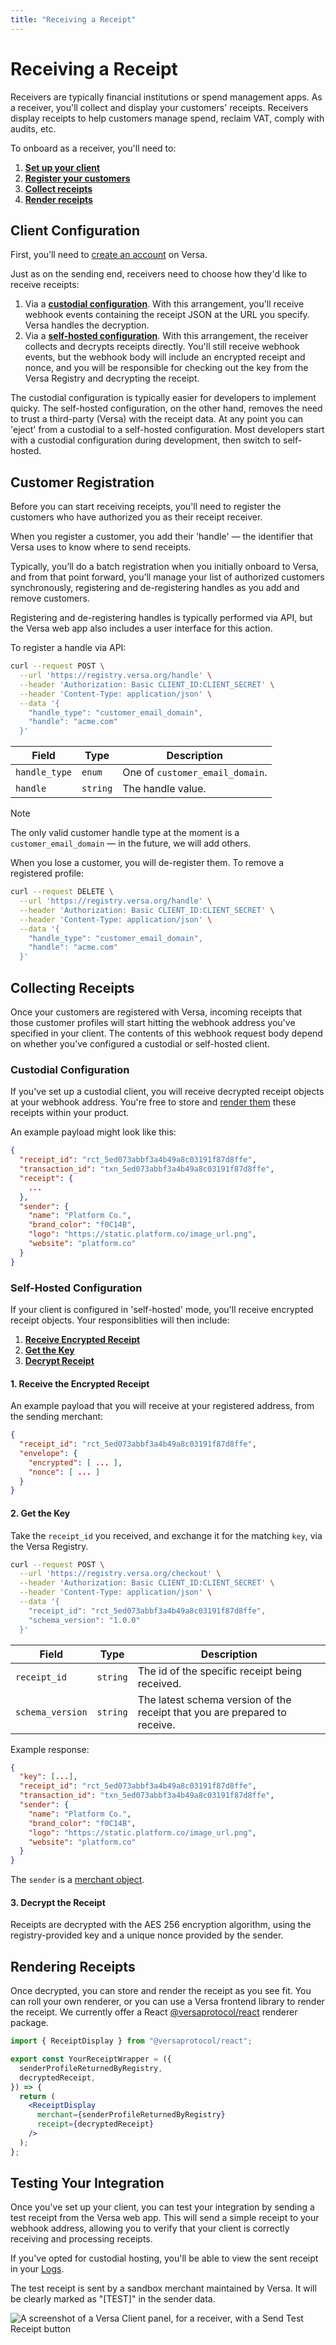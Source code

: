 ```yaml
---
title: "Receiving a Receipt"
---
```


# Receiving a Receipt

Receivers are typically financial institutions or spend management apps. As a receiver, you'll collect and display your customers' receipts. Receivers display receipts to help customers manage spend, reclaim VAT, comply with audits, etc.

To onboard as a receiver, you'll need to:

1. **[Set up your client](#client-configuration)**
2. **[Register your customers](#customer-registration)**
3. **[Collect receipts](#collecting-receipts)**
4. **[Render receipts](#rendering-receipts)**

## Client Configuration

First, you’ll need to [create an account](https://app.versa.org) on Versa.

Just as on the sending end, receivers need to choose how they'd like to receive receipts:

1. Via a **[custodial configuration](#custodial-configuration)**. With this arrangement, you'll receive webhook events containing the receipt JSON at the URL you specify. Versa handles the decryption.
2. Via a **[self-hosted configuration](#self-hosted-configuration)**. With this arrangement, the receiver collects and decrypts receipts directly. You'll still receive webhook events, but the webhook body will include an encrypted receipt and nonce, and you will be responsible for checking out the key from the Versa Registry and decrypting the receipt.

The custodial configuration is typically easier for developers to implement quicky. The self-hosted configuration, on the other hand, removes the need to trust a third-party (Versa) with the receipt data. At any point you can 'eject' from a custodial to a self-hosted configuration. Most developers start with a custodial configuration during development, then switch to self-hosted.

## Customer Registration

Before you can start receiving receipts, you'll need to register the customers who have authorized you as their receipt receiver.

When you register a customer, you add their 'handle' — the identifier that Versa uses to know where to send receipts.

Typically, you’ll do a batch registration when you initially onboard to Versa, and from that point forward, you’ll manage your list of authorized customers synchronously, registering and de-registering handles as you add and remove customers.

Registering and de-registering handles is typically performed via API, but the Versa web app also includes a user interface for this action.

To register a handle via API:

```bash
curl --request POST \
  --url 'https://registry.versa.org/handle' \
  --header 'Authorization: Basic CLIENT_ID:CLIENT_SECRET' \
  --header 'Content-Type: application/json' \
  --data '{
    "handle_type": "customer_email_domain",
    "handle": "acme.com"
  }'
```

| Field         | Type     | Description                     |
| ------------- | -------- | ------------------------------- |
| `handle_type` | `enum`   | One of `customer_email_domain`. |
| `handle`      | `string` | The handle value.               |

> [!NOTE]
> The only valid customer handle type at the moment is a `customer_email_domain` — in the future, we will add others.

When you lose a customer, you will de-register them. To remove a registered profile:

```bash
curl --request DELETE \
  --url 'https://registry.versa.org/handle' \
  --header 'Authorization: Basic CLIENT_ID:CLIENT_SECRET' \
  --header 'Content-Type: application/json' \
  --data '{
    "handle_type": "customer_email_domain",
    "handle": "acme.com"
  }'
```

## Collecting Receipts

Once your customers are registered with Versa, incoming receipts that those customer profiles will start hitting the webhook address you've specified in your client. The contents of this webhook request body depend on whether you've configured a custodial or self-hosted client.

### Custodial Configuration

If you've set up a custodial client, you will receive decrypted receipt objects at your webhook address. You're free to store and [render them](#rendering-receipts) these receipts within your product.

An example payload might look like this:

```json
{
  "receipt_id": "rct_5ed073abbf3a4b49a8c03191f87d8ffe",
  "transaction_id": "txn_5ed073abbf3a4b49a8c03191f87d8ffe",
  "receipt": {
    ...
  },
  "sender": {
    "name": "Platform Co.",
    "brand_color": "f0C14B",
    "logo": "https://static.platform.co/image_url.png",
    "website": "platform.co"
  }
}
```

### Self-Hosted Configuration

If your client is configured in 'self-hosted' mode, you'll receive encrypted receipt objects. Your responsiblities will then include:

1. **[Receive Encrypted Receipt](#1-receive-the-encrypted-receipt)**
2. **[Get the Key](#2-get-the-key)**
3. **[Decrypt Receipt](#3-decrypt-the-receipt)**

#### 1. Receive the Encrypted Receipt

An example payload that you will receive at your registered address, from the sending merchant:

```json
{
  "receipt_id": "rct_5ed073abbf3a4b49a8c03191f87d8ffe",
  "envelope": {
    "encrypted": [ ... ],
    "nonce": [ ... ]
  }
}
```

#### 2. Get the Key

Take the `receipt_id` you received, and exchange it for the matching `key`, via the Versa Registry.

```bash
curl --request POST \
  --url 'https://registry.versa.org/checkout' \
  --header 'Authorization: Basic CLIENT_ID:CLIENT_SECRET' \
  --header 'Content-Type: application/json' \
  --data '{
    "receipt_id": "rct_5ed073abbf3a4b49a8c03191f87d8ffe",
    "schema_version": "1.0.0"
  }'
```

| Field            | Type     | Description                                                                |
| ---------------- | -------- | -------------------------------------------------------------------------- |
| `receipt_id`     | `string` | The id of the specific receipt being received.                             |
| `schema_version` | `string` | The latest schema version of the receipt that you are prepared to receive. |

Example response:

```json
{
  "key": [...],
  "receipt_id": "rct_5ed073abbf3a4b49a8c03191f87d8ffe",
  "transaction_id": "txn_5ed073abbf3a4b49a8c03191f87d8ffe",
  "sender": {
    "name": "Platform Co.",
    "brand_color": "f0C14B",
    "logo": "https://static.platform.co/image_url.png",
    "website": "platform.co"
  }
}
```

The `sender` is a [merchant object](https://docs.versa.org/receipt#merchant).

#### 3. Decrypt the Receipt

Receipts are decrypted with the AES 256 encryption algorithm, using the registry-provided key and a unique nonce provided by the sender.

## Rendering Receipts

Once decrypted, you can store and render the receipt as you see fit. You can roll your own renderer, or you can use a Versa frontend library to render the receipt.
We currently offer a React [@versaprotocol/react](https://www.npmjs.com/package/@versaprotocol/react) renderer package.

```jsx
import { ReceiptDisplay } from "@versaprotocol/react";

export const YourReceiptWrapper = ({
  senderProfileReturnedByRegistry,
  decryptedReceipt,
}) => {
  return (
    <ReceiptDisplay
      merchant={senderProfileReturnedByRegistry}
      receipt={decryptedReceipt}
    />
  );
};
```

## Testing Your Integration

Once you've set up your client, you can test your integration by sending a test receipt from the Versa web app. This will send a simple receipt to your webhook address, allowing you to verify that your client is correctly receiving and processing receipts.

If you've opted for custodial hosting, you'll be able to view the sent receipt in your [Logs](https://app.versa.org/logs).

The test receipt is sent by a sandbox merchant maintained by Versa. It will be clearly marked as "[TEST]" in the sender data.

![A screenshot of a Versa Client panel, for a receiver, with a Send Test Receipt button](https://raw.githubusercontent.com/versa-protocol/docs/main/assets/send-test-receipt.png)
